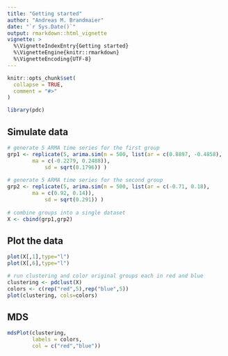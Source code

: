 ```yaml
---
title: "Getting started"
author: "Andreas M. Brandmaier"
date: "`r Sys.Date()`"
output: rmarkdown::html_vignette
vignette: >
  %\VignetteIndexEntry{Getting started}
  %\VignetteEngine{knitr::rmarkdown}
  %\VignetteEncoding{UTF-8}
---
```


```r
knitr::opts_chunk$set(
  collapse = TRUE,
  comment = "#>"
)
```

```r
library(pdc)
```

## Simulate data

```r
# generate 5 ARMA time series for the first group
grp1 <- replicate(5, arima.sim(n = 500, list(ar = c(0.8897, -0.4858), 
		ma = c(-0.2279, 0.2488)),
          	sd = sqrt(0.1796)) )
          
# generate 5 ARMA time series for the second group
grp2 <- replicate(5, arima.sim(n = 500, list(ar = c(-0.71, 0.18), 
		ma = c(0.92, 0.14)),
          	sd = sqrt(0.291)) )
      
# combine groups into a single dataset
X <- cbind(grp1,grp2)

```

## Plot the data

```r
plot(X[,1],type="l")
plot(X[,6],type="l")
```



```r
# run clustering and color original groups each in red and blue
clustering <- pdclust(X)
colors <- c(rep("red",5),rep("blue",5))
plot(clustering, cols=colors)
```

## MDS

```r
mdsPlot(clustering,
        labels = colors,
        col = c("red","blue"))
```

